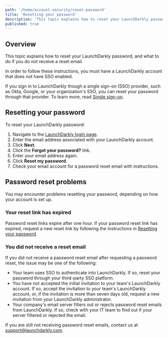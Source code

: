 ```yaml
---
path: '/home/account-security/reset-password'
title: 'Resetting your password'
description: 'This topic explains how to reset your LaunchDarkly password, and what to do if you do not receive a reset email.'
published: true
---
```


## Overview

This topic explains how to reset your LaunchDarkly password, and what to do if you do not receive a reset email.

In order to follow these instructions, you must have a LaunchDarkly account that does not have SSO enabled.

If you sign in to LaunchDarkly though a single sign-on (SSO) provider, such as Okta, Google, or your organization's SSO, you can reset your password through that provider. To learn more, read [Single sign-on](/home/account-security/sso).

## Resetting your password

To reset your LaunchDarkly password:

1. Navigate to the [LaunchDarkly login page](https://app.launchdarkly.com/login).
2. Enter the email address associated with your LaunchDarkly account.
3. Click **Next**.
4. Click the **Forgot your password?** link.
5. Enter your email address again.
6. Click **Reset my password**.
7. Check your email account for a password reset email with instructions.

## Password reset problems

You may encounter problems resetting your password, depending on how your account is set up.

### Your reset link has expired

Password reset links expire after one hour. If your password reset link has expired, request a new reset link by following the instructions in [Resetting your password](#resetting-your-password).

### You did not receive a reset email

If you did not receive a password reset email after requesting a password reset, the issue may be one of the following:

- Your team uses SSO to authenticate into LaunchDarkly. If so, reset your password through your third-party SSO platform.
- You have not accepted the initial invitation to your team's LaunchDarkly account. If so, accept the invitation to your team's LaunchDarkly account, or, if the invitation is more than seven days old, request a new invitation from your LaunchDarkly administrator.
- Your company's email server filters out or rejects password reset emails from LaunchDarkly. If so, check with your IT team to find out if your server filtered or rejected the email.

If you are still not receiving password reset emails, contact us at support@launchdarkly.com.
